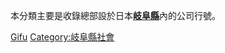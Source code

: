 本分類主要是收錄總部設於日本'''[[岐阜縣|岐阜縣]]'''內的公司行號。
{{日本行政區劃分類導航|公司}}
{{Commonscat|Companies based in Gifu prefecture}}

[[Category:日本各都道府縣公司|Gifu]]
[[Category:岐阜縣社會|Category:岐阜縣社會]]
